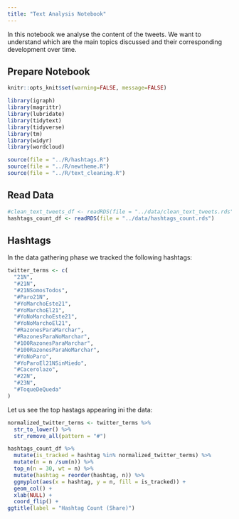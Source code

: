 ```yaml
---
title: "Text Analysis Notebook"
---
```


In this notebook we analyse the content of the tweets. We want to understand which are the main topics discussed and their corresponding development over time. 

## Prepare Notebook

```r
knitr::opts_knit$set(warning=FALSE, message=FALSE)

library(igraph)
library(magrittr)
library(lubridate)
library(tidytext)
library(tidyverse)
library(tm)
library(widyr)
library(wordcloud)

source(file = "../R/hashtags.R")
source(file = "../R/newtheme.R")
source(file = "../R/text_cleaning.R")
```

## Read Data

```r
#clean_text_tweets_df <- readRDS(file = "../data/clean_text_tweets.rds")
hashtags_count_df <- readRDS(file = "../data/hashtags_count.rds")
```

## Hashtags

In the data gathering phase we tracked the following hashtags:

```r
twitter_terms <- c(
  "21N", 
  "#21N", 
  "#21NSomosTodos",
  "#Paro21N", 
  "#YoMarchoEste21",
  "#YoMarchoEl21",
  "#YoNoMarchoEste21",
  "#YoNoMarchoEl21",
  "#RazonesParaMarchar",
  "#RazonesParaNoMarchar",
  "#100RazonesParaMarchar", 
  "#100RazonesParaNoMarchar", 
  "#YoNoParo",
  "#YoParoEl21NSinMiedo", 
  "#Cacerolazo", 
  "#22N", 
  "#23N",
  "#ToqueDeQueda"
)
```

Let us see the top hastags appearing ini the data:

```r
normalized_twitter_terms <- twitter_terms %>% 
  str_to_lower() %>% 
  str_remove_all(pattern = "#")

hashtags_count_df %>% 
  mutate(is_tracked = hashtag %in% normalized_twitter_terms) %>% 
  mutate(n = n /sum(n)) %>% 
  top_n(n = 30, wt = n) %>% 
  mutate(hashtag = reorder(hashtag, n)) %>%
  ggmyplot(aes(x = hashtag, y = n, fill = is_tracked)) +
  geom_col() +
  xlab(NULL) +
  coord_flip() +
ggtitle(label = "Hashtag Count (Share)") 
```


